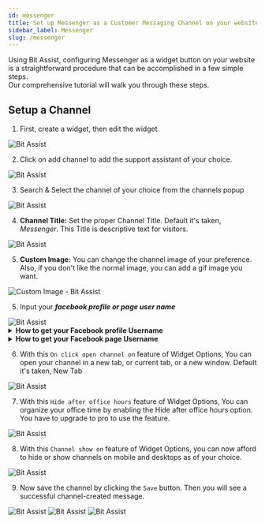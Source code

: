 ```yaml
---
id: messenger
title: Set up Messenger as a Customer Messaging Channel on your website
sidebar_label: Messenger
slug: /messenger
---
```




Using Bit Assist, configuring Messenger as a widget button on your website is a straightforward procedure that can be accomplished in a few simple steps.   
Our comprehensive tutorial will walk you through these steps.



## Setup a Channel

1.	First, create a widget, then edit the widget
  <Image src="channels/messenger/create-widget" alt="Bit Assist" w="1046" h="200"/>
 
2.	Click on add channel to add the support assistant of your choice.
  <Image src="channels/messenger/create-click-add-channel" alt="Bit Assist" w="1046" h="200"/>
 
3.	Search & Select the channel of your choice from the channels popup
  <Image src="channels/messenger/search-and-select" alt="Bit Assist" w="1046" h="200"/>
 

4.	**Channel Title:** Set the proper Channel Title. Default it's taken, *Messenger*. This Title is descriptive text for visitors.
  <Image src="channels/messenger/channel-title" alt="Bit Assist" w="1046" h="200"/>
 

 5.	**Custom Image:** You can change the channel image of your preference. Also, if you don't like the normal image, you can add a gif image you want.
  <Image src="channels/messenger/custom-image-messenger" alt="Custom Image - Bit Assist" w="1046" h="200"/>


5.	Input your ***facebook profile or page user name*** 
  <Image src="channels/messenger/username" alt="Bit Assist" w="1046" h="200"/>

<details>
      <summary>
       <b>How to get your Facebook profile Username</b>
      </summary>
      <div>
          <ul>
            <li>First, Login your Facebook account</li>
            <li>Click on your profile photo on the top right.</li>
            <li>Click <b>Settings and privacy</b>.</li>
            <li>Click <b>Settings</b>.</li>
            <li>Under <b>General profile settings</b>, navigate to <b>Username</b>.</li>
            <li> You can find your profile URL in the username field, profile username can be found at the end of the URL. Copy the username.</li>
            <li>Then paste into the facebook username field of your channels popup.</li>
         </ul>
      </div>
</details>

<details>
      <summary>
       <b>How to get your Facebook page Username</b>
      </summary>
      <div>
          <ul>
            <li>First, Login your Facebook account, then click on your profile photo on the top right.</li>
            <li>Click <b>See all Profiles</b>, then select the Page you want to switch into.</li>
            <li>Click your Page's profile picture in the top right.</li>
            <li>Click <b>Settings and privacy</b>, then Click <b>Settings</b>.</li>
            <li>Under your page name navigate to <b>Username</b>.</li>
            <li> You can find your page URL in the username field, page username can be found at the end of the URL. Copy the username.</li>
            <li>Then paste into the facebook username field of your channels popup.</li>
         </ul>
      </div>
</details>



6.	With this `On click open channel on` feature of Widget Options, You can open your channel in a new tab, or current tab, or a new window. Default it's taken, New Tab
  <Image src="channels/messenger/open-channel" alt="Bit Assist" w="1046" h="200"/>
 
7.	With this `Hide after office hours` feature of Widget Options, You can organize your office time by enabling the Hide after office hours option. You have to upgrade to pro to use the feature.
  <Image src="channels/messenger/business-hours" alt="Bit Assist" w="1046" h="200"/>
 
8.	With this `Channel show on` feature of Widget Options, you can now afford to hide or show channels on mobile and desktops as of your choice.
  <Image src="channels/messenger/hide-and-show-channel" alt="Bit Assist" w="1046" h="200"/>

9.	Now save the channel by clicking the `Save` button. Then you will see a successful channel-created message.
  <Image src="channels/messenger/save" alt="Bit Assist" w="1046" h="200"/>
  <Image src="channels/messenger/successful-message" alt="Bit Assist" w="1046" h="200"/>
  <Image src="channels/messenger/messenger" alt="Bit Assist" w="1046" h="200"/>


<Feedback/>